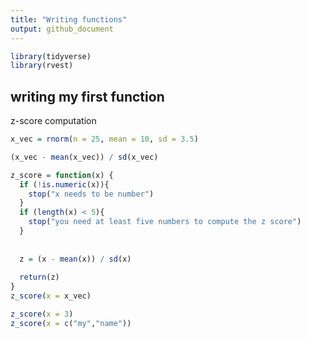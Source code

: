 ```yaml
---
title: "Writing functions"
output: github_document
---
```


```r
library(tidyverse)
library(rvest)
```

## writing my first function

z-score computation
```r
x_vec = rnorm(n = 25, mean = 10, sd = 3.5)

(x_vec - mean(x_vec)) / sd(x_vec)
```

```r
z_score = function(x) {
  if (!is.numeric(x)){
    stop("x needs to be number")
  }
  if (length(x) < 5){
    stop("you need at least five numbers to compute the z score")
  }
   
    
  z = (x - mean(x)) / sd(x)
  
  return(z)
}
z_score(x = x_vec)
```

```r
z_score(x = 3)
z_score(x = c("my","name"))
```



